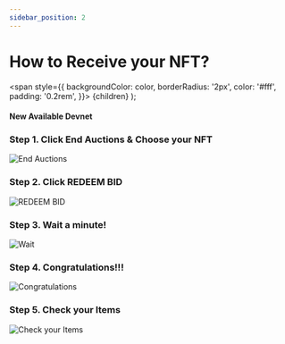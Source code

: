 ```yaml
---
sidebar_position: 2
---
```


# How to Receive your NFT?

  <span
    style={{
      backgroundColor: color,
      borderRadius: '2px',
      color: '#fff',
      padding: '0.2rem',
    }}>
    {children}
  </span>
);

#### New Available <Highlight color="#25c2a0">Devnet</Highlight>

### Step 1. Click **End Auctions** & Choose your NFT

![End Auctions](/img/nfts/receive/NFT-5.png)

### Step 2. Click **REDEEM BID**

![REDEEM BID](/img/nfts/receive/NFT-6.png)

### Step 3. Wait a minute!

![Wait](/img/nfts/receive/NFT-7.png)

### Step 4. Congratulations!!!

![Congratulations](/img/nfts/receive/NFT-8.png)

### Step 5. Check your Items

![Check your Items](/img/nfts/receive/NFT-9.png)